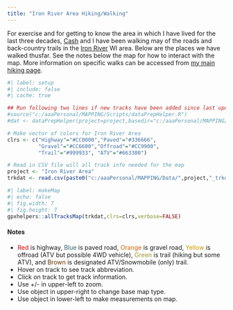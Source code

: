 ```yaml
---
title: "Iron River Area Hiking/Walking"
---
```


For exercise and for getting to know the area in which I have lived for the last three decades, [Cash](../shelties.html#cash) and I have been walking may of the roads and back-country trails in the [Iron River](https://visitironriver.com/) WI area. Below are the places we have walked thusfar. See the notes below the map for how to interact with the map. More information on specific walks can be accessed from [my main hiking page](../hiking.html).

```r
#| label: setup
#| include: false
#| cache: true

## Run following two lines if new tracks have been added since last update
#source("c:/aaaPersonal/MAPPING/Scripts/dataPrepHelper.R")
#dat <- dataPrepHelper(project=project,basedir="c:/aaaPersonal/MAPPING/")

# Make vector of colors for Iron River Area
clrs <- c("Highway"="#CC0000","Paved"="#336666",
          "Gravel"="#CC6600","Offroad"="#CC9900",
          "Trail"="#999933", "ATV"="#663300")

# Read in CSV file will all track info needed for the map
project <- "Iron River Area"
trkdat <- read.csv(paste0("c:/aaaPersonal/MAPPING/Data/",project,"_trkdat.csv"))
```

```r
#| label: makeMap
#| echo: false
#| fig.width: 7
#| fig.height: 7
gpxhelpers::allTracksMap(trkdat,clrs=clrs,verbose=FALSE)
```

#### Notes

* <span style="color: #CC0000">Red</span> is highway, <span style="color: #336666">Blue</span> is paved road, <span style="color: #CC6600">Orange</span> is gravel road, <span style="color: #CC9900">Yellow</span> is offroad (ATV but possible 4WD vehicle), <span style="color: #999933">Green</span> is trail (hiking but some ATV), and <span style="color: #663300">Brown</span> is designated ATV/Snowmobile (only) trail.
* Hover on track to see track abbreviation.
* Click on track to get track information.
* Use +/- in upper-left to zoom.
* Use object in upper-right to change base map type.
* Use object in lower-left to make measurements on map.

